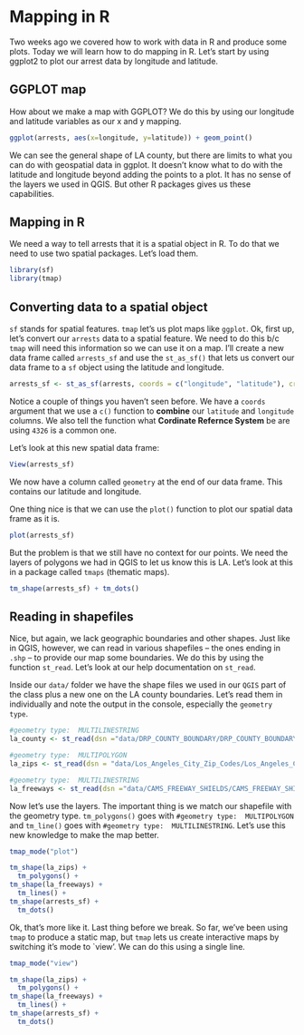 # Mapping in R

Two weeks ago we covered how to work with data in R and produce some plots.  Today we will learn how to do mapping in R. Let's start by using ggplot2 to plot our arrest data by longitude and latitude. 

## GGPLOT map 

How about we make a map with GGPLOT? We do this by using our longitude and latitude variables as our x and y mapping. 

```r
ggplot(arrests, aes(x=longitude, y=latitude)) + geom_point()
```

We can see the general shape of LA county, but there are limits to what you can do with geospatial data in ggplot. It doesn't know what to do with the latitude and longitude beyond adding the points to a plot. It has no sense of the layers we used in QGIS. But other R packages gives us these capabilities. 

## Mapping in R 

We need a way to tell arrests that it is a spatial object in R. To do that we need to use two spatial packages. Let's load them. 

```r
library(sf)
library(tmap)
```


## Converting data to a spatial object

`sf` stands for spatial features. `tmap` let's us plot maps like `ggplot`. Ok, first up, let's convert our `arrests` data to a spatial feature. We need to do this b/c `tmap` will need this information so we can use it on a map. I'll create a new data frame called `arrests_sf` and use the `st_as_sf()` that lets us convert our data frame to a `sf` object using the latitude and longitude. 

```r
arrests_sf <- st_as_sf(arrests, coords = c("longitude", "latitude"), crs = 4326)
```

Notice a couple of things you haven't seen before. We have a `coords` argument that we use a `c()` function to **combine** our `latitude` and `longitude` columns. We also tell the function what **Cordinate Refernce System** be are using `4326` is a common one.

Let's look at this new spatial data frame: 

```r
View(arrests_sf)
```

We now have a column called `geometry` at the end of our data frame. This contains our latitude and longitude. 

One thing nice is that we can use the `plot()` function to plot our spatial data frame as it is. 

```r
plot(arrests_sf)
```

But the problem is that we still have no context for our points. We need the layers of polygons we had in QGIS to let us know this is LA. Let's look at this in a package called `tmaps` (thematic maps). 

```r
tm_shape(arrests_sf) + tm_dots()
```

## Reading in shapefiles

Nice, but again, we lack geographic boundaries and other shapes. Just like in QGIS, however, we can read in various shapefiles -- the ones ending in `.shp` -- to provide our map some boundaries. We do this by using the function `st_read`. Let's look at our help documentation on `st_read`. 

Inside our `data/` folder we have the shape files we used in our `QGIS` part of the class plus a new one on the LA county boundaries. Let's read them in individually and note the output in the console, especially the `geometry type`. 

```r
#geometry type:  MULTILINESTRING
la_county <- st_read(dsn ="data/DRP_COUNTY_BOUNDARY/DRP_COUNTY_BOUNDARY.shp")
```

```r
#geometry type:  MULTIPOLYGON
la_zips <- st_read(dsn = "data/Los_Angeles_City_Zip_Codes/Los_Angeles_City_Zip_Codes.shp")
```

```r
#geometry type:  MULTILINESTRING
la_freeways <- st_read(dsn ="data/CAMS_FREEWAY_SHIELDS/CAMS_FREEWAY_SHIELDS.shp")
```

Now let's use the layers. The important thing is we match our shapefile with the geometry type. `tm_polygons()` goes with `#geometry type:  MULTIPOLYGON` and `tm_line()` goes with `#geometry type:  MULTILINESTRING`. Let's use this new knowledge to make the map better. 

```r
tmap_mode("plot")
```



```r
tm_shape(la_zips) +
  tm_polygons() +
tm_shape(la_freeways) +
  tm_lines() +
tm_shape(arrests_sf) +
  tm_dots() 
```

Ok, that's more like it. Last thing before we break. So far, we've been using `tmap` to produce a static map, but `tmap` lets us create interactive maps by switching it's mode to `view'. We can do this using a single line. 

```r
tmap_mode("view")
```

```r
tm_shape(la_zips) +
  tm_polygons() +
tm_shape(la_freeways) +
  tm_lines() +
tm_shape(arrests_sf) +
  tm_dots() 
```
[aggre-larger-data]:# use dplyr to aggregate data by zipcode, then create a spatial dataset 
[map data]:# look at SapData package on how to set up spatial data as a package - add variants of arrests data
[add-color-other-theme]:# add color to the plot and different data, will need to prep
[write challenges]:# focus on faded examples - fill in the blank style
[write learning objectives]:# what do we want them to get out of the next few classes

